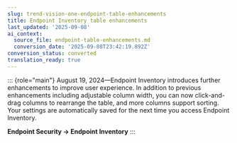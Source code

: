 ```yaml
---
slug: trend-vision-one-endpoint-table-enhancements
title: Endpoint Inventory table enhancements
last_updated: '2025-09-08'
ai_context:
  source_file: endpoint-table-enhancements.md
  conversion_date: '2025-09-08T23:42:19.892Z'
conversion_status: converted
translation_ready: true
---
```


::: {role="main"}
August 19, 2024—Endpoint Inventory introduces further enhancements to improve user experience. In addition to previous enhancements including adjustable column width, you can now click-and-drag columns to rearrange the table, and more columns support sorting. Your settings are automatically saved for the next time you access Endpoint Inventory.

**Endpoint Security → Endpoint Inventory**
:::
